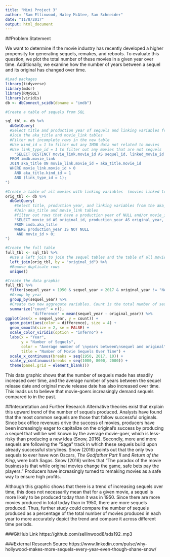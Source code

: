 ```yaml
---
title: "Mini Project 3"
author: "Sam Ellinwood, Haley McAtee, Sam Schneider"
date: "11/8/2017"
output: html_document
---
```


##Problem Statement

We want to determine if the movie industry has recently developed a higher propensity for generating sequels, remakes, and reboots. To evaluate this question, we plot the total number of these movies in a given year over time. Additionally, we examine how the number of years between a sequel and its original has changed over time. 


```r
#Load packages
library(tidyverse)
library(mdsr)
library(RMySQL)
library(viridis)
db <- dbConnect_scidb(dbname = "imdb")
```

```r
#Create a table of sequels from SQL

sql_tbl <- db %>%
  dbGetQuery(
  #Select title and production year of sequels and linking variables from the aka_title and  movie_link tables in the IMDb dataset
  #Join the aka_title and movie_link tables
  #Filter out incomplete rows in the new table
  #Use kind_id = 1 to filter out any IMDB data not related to movies
  #Use link_type_id = 1 to filter out any movies that are not sequels
    "SELECT DISTINCT movie_link.movie_id AS sequel_id, linked_movie_id AS original_id, link_type_id, production_year AS sequel_year, title AS sequel_title  
  FROM imdb.movie_link
  JOIN aka_title ON movie_link.movie_id = aka_title.movie_id
  WHERE movie_link.movie_id > 0
    AND aka_title.kind_id = 1
    AND (link_type_id = 1);
")
```

```r
#Create a table of all movies with linking variables  (movies linked to sequels)
orig_tbl <- db %>%
  dbGetQuery(
    #Select title, production year, and linking variables from the aka_title and movie_link tables in the IMDb dataset
    #Join aka_title and movie_link tables
    #filter out rows that have a production year of NULL and/or movie_id of 0
    "SELECT movie_id AS original_id, production_year AS original_year, title AS original_title
    FROM imdb.aka_title
    WHERE production_year IS NOT NULL
     AND movie_id > 0;
")
```

```r
#Create the full table
full_tbl <- sql_tbl %>%
  #Use a left join to join the sequel tables and the table of all movies using original_id
  left_join(orig_tbl, by = "original_id") %>%
  #Remove duplicate rows
  unique() 
```


```r
#Create the data graphic
full_tbl %>%
  filter(sequel_year > 1950 & sequel_year < 2017 & original_year != "NA") %>%
  #Group by year
  group_by(sequel_year) %>%
  #Create two new aggregate variables. Count is the total number of sequels for each year. Difference is the average difference of years between    sequels and original films in each year
  summarize("count" = n(),
            "difference" = mean(sequel_year - original_year)) %>%
ggplot(aes(x = sequel_year, y = count)) +
  geom_point(aes(color = difference), size = 4) +
  geom_smooth(size = 2, se = FALSE) +
  scale_color_viridis(option = "inferno") +
  labs(x = "Year",
       y = "Number of Sequels", 
       color = "Average number of \nyears between\nsequel and original",
       title = "Number of Movie Sequels Over Time") +
  scale_x_continuous(breaks = seq(1950, 2017, 10)) +
  scale_y_continuous(breaks = seq(1000, 8000, 2000)) +
  theme(panel.grid = element_blank())
```


This data graphic shows that the number of sequels made has steadily increased over time, and the average number of years between the sequel release date and original movie release date has also increased over time. This leads us to believe that movie-goers increasingly demand sequels compared to in the past.

##Interpretation and Further Research
Alternative theories exist that explain this upward trend of the number of sequels produced. Analysts have found that the most common sequels are those that follow successful originals. Since box office revenues drive the success of movies, producers have been increasingly eager to capitalize on the original's success by producing a sequel that will be well known by the average movie-goer, which is less-risky than producing a new idea (Snow, 2016). Secondly, more and more sequels are following the "Saga" track in which these sequels build upon already successful storylines. Snow (2016) points out that the only two sequels to ever have won Oscars, *The Godfather Part II* and *Return of the King*, were both Sagas. Snow (2016) writes that "The paradox of the movie business is that while original movies change the game, safe bets pay the players." Producers have increasingly turned to remaking movies as a safe way to ensure high profits.

Although this graphic shows that there is a trend of increasing sequels over time, this does not necessarily mean that for a given movie, a sequel is more likely to be produced today than it was in 1950. Since there are more movies produced in total today than in 1950, there are more sequels produced. Thus, further study could compare the number of sequels produced as a percentage of the total number of movies produced in each year to more accurately depict the trend and compare it across different time periods. 

###GitHub Link
https://github.com/sellinwood8/sds192_mp3

###External Research Source
https://www.linkedin.com/pulse/why-hollywood-makes-more-sequels-every-year-even-though-shane-snow/
